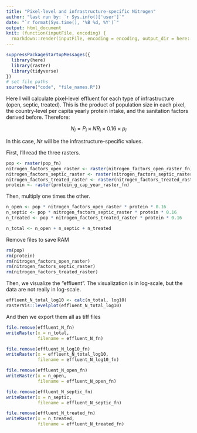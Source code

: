 ```yaml
---
title: "Pixel-level and infrastructure-specific Nitrogen"
author: "last run by: `r Sys.info()['user']`"
date: "`r format(Sys.time(), '%B %d, %Y')`"
output: html_document
knit: (function(inputFile, encoding) {
  rmarkdown::render(inputFile, encoding = encoding, output_dir = here::here("docs")) })
---
```


```r
suppressPackageStartupMessages({
  library(here)
  library(raster)
  library(tidyverse)
})
# set file paths
source(here("code", "file_names.R"))
```

Here I will calculate pixel-level effluent for each type of infrastructure (open, septic, treated). This is the product of population size in each pixel, the country-level per capita yearly protein intake, and the sanitation factors derived before. Therefore:

$$
N_i = P_i \times NR_i \times 0.16 \times p_i
$$

In this case, $Nr$ will be the infrastructure-specific values.

First, I'll read the three rasters.

```r
pop <- raster(pop_fn)
nitrogen_factors_open_raster <- raster(nitrogen_factors_open_raster_fn)
nitrogen_factors_septic_raster <- raster(nitrogen_factors_septic_raster_fn)
nitrogen_factors_treated_raster <- raster(nitrogen_factors_treated_raster_fn)
protein <- raster(protein_g_cap_year_raster_fn)
```

Then, multiply one times the other.

```r
n_open <- pop * nitrogen_factors_open_raster * protein * 0.16
n_septic <- pop * nitrogen_factors_septic_raster * protein * 0.16
n_treated <- pop * nitrogen_factors_treated_raster * protein * 0.16
```

```r
n_total <- n_open + n_septic + n_treated
```


Remove files to save RAM

```r
rm(pop)
rm(protein)
rm(nitrogen_factors_open_raster)
rm(nitrogen_factors_septic_raster)
rm(nitrogen_factors_treated_raster)
```


Then, we visualize the "effluent". The visualization is in log-scale, but  the data are not really in log-scale.

```r
effluent_N_total_log10 <- calc(n_total, log10)
rasterVis::levelplot(effluent_N_total_log10)
```

And then we export them all as tiff files

```r
file.remove(effluent_N_fn)
writeRaster(x = n_total,
            filename = effluent_N_fn)
```

```r
file.remove(effluent_N_log10_fn)
writeRaster(x = effluent_N_total_log10,
            filename = effluent_N_log10_fn)
```


```r
file.remove(effluent_N_open_fn)
writeRaster(x = n_open,
            filename = effluent_N_open_fn)
```


```r
file.remove(effluent_N_septic_fn)
writeRaster(x = n_septic,
            filename = effluent_N_septic_fn)
```


```r
file.remove(effluent_N_treated_fn)
writeRaster(x = n_treated,
            filename = effluent_N_treated_fn)
```
